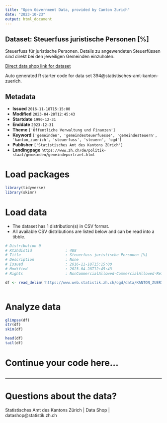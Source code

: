```yaml
---
title: "Open Government Data, provided by Canton Zurich"
date: "2023-10-23"
output: html_document
---
```


## Dataset: Steuerfuss juristische Personen [%]

Steuerfuss für juristische Personen. Details zu angewendeten Steuerfüssen sind direkt bei den jeweiligen Gemeinden einzuholen.

[Direct data shop link for dataset](https://www.zh.ch/de/politik-staat/opendata.html#/datasets/394@statistisches-amt-kanton-zuerich)

Auto generated R starter code for data set 394@statistisches-amt-kanton-zuerich.

## Metadata

- **Issued** `2016-11-18T15:15:00`
- **Modified** `2023-04-28T12:45:43`
- **Startdate** `1990-12-31`
- **Enddate** `2023-12-31`
- **Theme** `['Öffentliche Verwaltung und Finanzen']`
- **Keyword** `['gemeinden', 'gemeindesteuerfuesse', 'gemeindesteuern', 'kanton_zuerich', 'steuerfuss', 'steuern', 'ogd']`
- **Publisher** `['Statistisches Amt des Kantons Zürich']`
- **Landingpage** `https://www.zh.ch/de/politik-staat/gemeinden/gemeindeportraet.html`


# Load packages

```r

library(tidyverse)
library(skimr)

```

# Load data

-   The dataset has 1 distribution(s) in CSV format.
-   All available CSV distributions are listed below and can be read into a tibble.

```r

# Distribution 0
# Ktzhdistid               : 488
# Title                    : Steuerfuss juristische Personen [%]
# Description              : None
# Issued                   : 2016-11-18T15:15:00
# Modified                 : 2023-04-28T12:45:43
# Rights                   : NonCommercialAllowed-CommercialAllowed-ReferenceRequired

df <- read_delim('https://www.web.statistik.zh.ch/ogd/data/KANTON_ZUERICH_68.csv')



```

# Analyze data

```r

glimpse(df)
str(df)
skim(df)

head(df)
tail(df)

```

# Continue your code here...

```r

```

------------------------------------------------------------------------

# Questions about the data?

Statistisches Amt des Kantons Zürich | Data Shop | datashop@statistik.zh.ch
